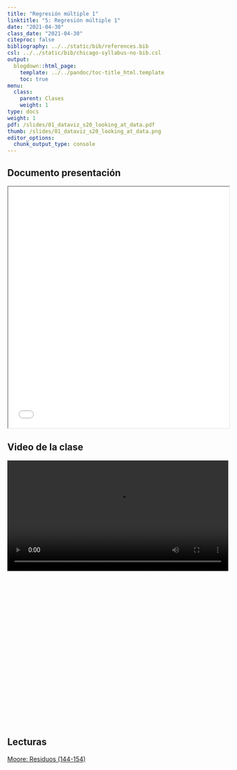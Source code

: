 ```yaml
---
title: "Regresión múltiple 1"
linktitle: "5: Regresión múltiple 1"
date: "2021-04-30"
class_date: "2021-04-30"
citeproc: false
bibliography: ../../static/bib/references.bib
csl: ../../static/bib/chicago-syllabus-no-bib.csl
output:
  blogdown::html_page:
    template: ../../pandoc/toc-title_html.template
    toc: true
menu:
  class:
    parent: Clases
    weight: 1
type: docs
weight: 1
pdf: /slides/01_dataviz_s20_looking_at_data.pdf
thumb: /slides/01_dataviz_s20_looking_at_data.png
editor_options:
  chunk_output_type: console
---
```


## Documento presentación


<iframe src=/slides/05-regmul1/05_regmul1.html height="550" width=100% allowfullscreen="true">
</iframe>

## Video de la clase

<div style="width: 100%; height: 600px; overflow: hidden;">
<video  style="width: 100%;" controls>
<source src="raw=1" type="video/mp4">
</video>
</div>

## Lecturas

[Moore: Residuos (144-154)](/docs/lecturas/moore_residuos.pdf)
